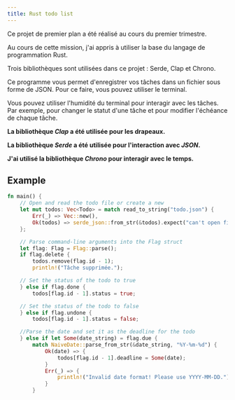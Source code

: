 ```yaml
---
title: Rust todo list
---
```



<a href="/Rapport-de-formation/technologies/rust">
  <Badge text="Rust" variant="note" />
</a>
<a href="/Rapport-de-formation/technologies/serde">
<Badge text="Serde" variant="caution" />
</a>
<a href="/Rapport-de-formation/technologies/clap">
<Badge text="Clap" variant="caution" />
</a>
<a href="/Rapport-de-formation/technologies/chrono">
<Badge text="Chrono" variant="caution" />
</a>

Ce projet de premier plan a été réalisé au cours du premier trimestre.

Au cours de cette mission, j'ai appris à utiliser la base du langage de programmation Rust.

Trois bibliothèques sont utilisées dans ce projet : Serde, Clap et Chrono.

Ce programme vous permet d'enregistrer vos tâches dans un fichier sous forme de JSON. Pour ce faire, vous pouvez utiliser le terminal.

Vous pouvez utiliser l'humidité du terminal pour interagir avec les tâches. Par exemple, pour changer le statut d'une tâche et pour modifier l'échéance de chaque tâche.

**La bibliothèque _Clap_ a été utilisée pour les drapeaux.**

**La bibliothèque _Serde_ a été utilisée pour l'interaction avec _JSON_.**

**J'ai utilisé la bibliothèque _Chrono_ pour interagir avec le temps.**

## Example

```rs
fn main() {
    // Open and read the todo file or create a new
    let mut todos: Vec<Todo> = match read_to_string("todo.json") {
        Err(_) => Vec::new(),
        Ok(todos) => serde_json::from_str(&todos).expect("can't open file todo.json"),
    };

    // Parse command-line arguments into the Flag struct
    let flag: Flag = Flag::parse();
    if flag.delete {
        todos.remove(flag.id - 1);
        println!("Tâche supprimée.");

    // Set the status of the todo to true
    } else if flag.done {
        todos[flag.id - 1].status = true;

    // Set the status of the todo to false
    } else if flag.undone {
        todos[flag.id - 1].status = false;

    //Parse the date and set it as the deadline for the todo
    } else if let Some(date_string) = flag.due {
        match NaiveDate::parse_from_str(&date_string, "%Y-%m-%d") {
            Ok(date) => {
                todos[flag.id - 1].deadline = Some(date);
            }
            Err(_) => {
                println!("Invalid date format! Please use YYYY-MM-DD.");
            }
        }

```